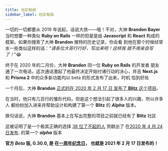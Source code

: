 ```yaml
---
title: 社区秘闻
sidebar_label: 社区秘闻
---
```


一切的一切都要从 2019 年说起，话说大侠——哦！不对，大神 **Brandon Bayer**
当时想要一种类似 **Ruby on Rails** 一样的但是是由 **Javascript** 和
**React** 构成的框架。如果你搜索了大神 **Brandon** 推特的历史记录，你会看
到他在那个时候经常水一些类似这样的话：“_请各位大哥行行好，写出来吧！这样我
就不用亲自写了！_"😂

终于在 2020 年的二月份，大神 **Brandon** 同一位 **Ruby on Rails** 的开发者
朋友通了一次电话，这次通话激起了他最终决定开始付诸行动的决心，并且
**Next.js** 和 **Prisma 2** 中的众多新功能均以 beta 的形式发布了出来，时机
恰到好处

一个月后，大神 **Brandon**
[正式的在 2020 年 2 月 17 日 宣布了 **Blitz** 这个项目](https://twitter.com/flybayer/status/1229425878481793024)。

在当时，他只有几百行的雏形代码，但是这个想法引起了很多人的兴趣，所以许多人
都纷纷加入进来并帮助设计和构建了第一个 **Blitz** 的 **_Alpha_** 版本。

换句话说，大神 **Brandon** 基本上在写出完整的项目之前就已经有了 **Blitz**
社区

这被证明了是一个极其正确的选择
[38 位了不起的人](https://github.com/blitz-js/blitz/tree/ab6f60571ad61eef6be55e9684f2e243fa902e8d#contributors-)
贡献出了
在[2020 年 4 月 24 日发布](https://twitter.com/flybayer/status/1253649008540569600).
的第一个 **_alpha_** 版本

**官方 _Beta_ 版, 0.30.0, 是
在[一周年纪念日](https://twitter.com/flybayer/status/1362048912476016642)，
也就是 2021 年 2 月 17 日发布的！**
